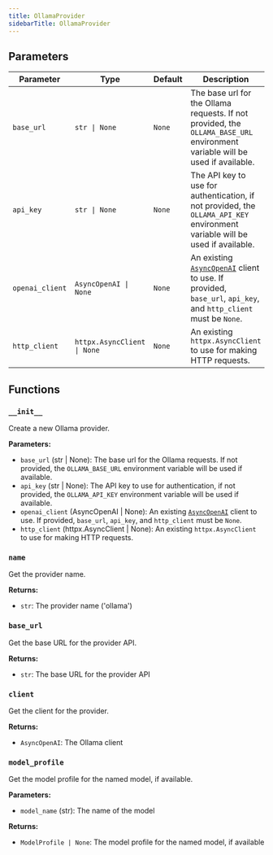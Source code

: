 ```yaml
---
title: OllamaProvider
sidebarTitle: OllamaProvider
---
```


## Parameters

| Parameter                          | Type                                                  | Default    | Description                                                                                                                                                                                                                      |
| ---------------------------------- | ----------------------------------------------------- | ---------- | -------------------------------------------------------------------------------------------------------------------------------------------------------------------------------------------------------------------------------- |
| `base_url`                         | `str \| None`                                         | `None`     | The base url for the Ollama requests. If not provided, the `OLLAMA_BASE_URL` environment variable will be used if available.                                                                                                    |
| `api_key`                          | `str \| None`                                         | `None`     | The API key to use for authentication, if not provided, the `OLLAMA_API_KEY` environment variable will be used if available.                                                                                                 |
| `openai_client`                   | `AsyncOpenAI \| None`                                 | `None`     | An existing [`AsyncOpenAI`](https://github.com/openai/openai-python?tab=readme-ov-file#async-usage) client to use. If provided, `base_url`, `api_key`, and `http_client` must be `None`.                                        |
| `http_client`                      | `httpx.AsyncClient \| None`                           | `None`     | An existing `httpx.AsyncClient` to use for making HTTP requests.                                                                                                                                                                 |

## Functions

### `__init__`

Create a new Ollama provider.

**Parameters:**

- `base_url` (str | None): The base url for the Ollama requests. If not provided, the `OLLAMA_BASE_URL` environment variable will be used if available.
- `api_key` (str | None): The API key to use for authentication, if not provided, the `OLLAMA_API_KEY` environment variable will be used if available.
- `openai_client` (AsyncOpenAI | None): An existing [`AsyncOpenAI`](https://github.com/openai/openai-python?tab=readme-ov-file#async-usage) client to use. If provided, `base_url`, `api_key`, and `http_client` must be `None`.
- `http_client` (httpx.AsyncClient | None): An existing `httpx.AsyncClient` to use for making HTTP requests.

### `name`

Get the provider name.

**Returns:**

- `str`: The provider name ('ollama')

### `base_url`

Get the base URL for the provider API.

**Returns:**

- `str`: The base URL for the provider API

### `client`

Get the client for the provider.

**Returns:**

- `AsyncOpenAI`: The Ollama client

### `model_profile`

Get the model profile for the named model, if available.

**Parameters:**

- `model_name` (str): The name of the model

**Returns:**

- `ModelProfile | None`: The model profile for the named model, if available

